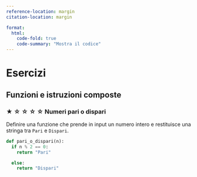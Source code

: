 ```yaml
---
reference-location: margin
citation-location: margin

format:
  html:
    code-fold: true
    code-summary: "Mostra il codice"
---
```


# Esercizi

## Funzioni e istruzioni composte

### ★ ☆ ☆ ☆ ☆ Numeri pari o dispari 

Definire una funzione che prende in input un numero intero e restituisce una stringa tra `Pari` e `Dispari`.

```python
def pari_o_dispari(n):
  if n % 2 == 0:
    return "Pari"

  else:
    return "Dispari"
```



